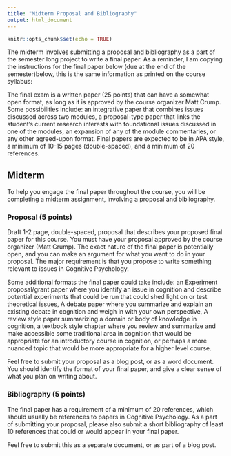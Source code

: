 ```yaml
---
title: "Midterm Proposal and Bibliography"
output: html_document
---
```


```r
knitr::opts_chunk$set(echo = TRUE)
```

The midterm involves submitting a proposal and bibliography as a part of the semester long project to write a final paper. As a reminder, I am copying the instructions for the final paper below (due at the end of the semester)below, this is the same information as printed on the course syllabus:

The final exam is a written paper (25 points) that can have a somewhat open format, as long as it is approved by the course organizer Matt Crump. Some possibilities include:  an integrative paper that combines issues discussed across two modules, a proposal-type paper that links the student's current research interests with foundational issues discussed in one of the modules, an expansion of any of the module commentaries, or any other agreed-upon format. Final papers are expected to be in APA style, a minimum of 10-15 pages (double-spaced), and a minimum of 20 references. 

## Midterm

To help you engage the final paper throughout the course, you will be completing a midterm assignment, involving a proposal and bibliography.

### Proposal (5 points)

Draft 1-2 page, double-spaced, proposal that describes your proposed final paper for this course. You must have your proposal approved by the course organizer (Matt Crump). The exact nature of the final paper is potentially open, and you can make an argument for what you want to do in your proposal. The major requirement is that you propose to write something relevant to issues in Cognitive Psychology.

Some additional formats the final paper could take include: an Experiment proposal/grant paper where you identify an issue in cognition and describe potential experiments that could be run that could shed light on or test theoretical issues, A debate paper where you summarize and explain an existing debate in cognition and weigh in with your own perspective, A review style paper summarizing a domain or body of knowledge in cognition, a textbook style chapter where you review and summarize and make accessible some traditional area in cognition that would be appropriate for an introductory course in cognition, or perhaps a more nuanced topic that would be more appropriate for a higher level course.

Feel free to submit your proposal as a blog post, or as a word document. You should identify the format of your final paper, and give a clear sense of what you plan on writing about.

### Bibliography (5 points)

The final paper has a requirement of a minimum of 20 references, which should usually be references to papers in Cognitive Psychology. As a part of submitting your proposal, please also submit a short bibliography of least 10 references that could or would appear in your final paper. 

Feel free to submit this as a separate document, or as part of a blog post.








